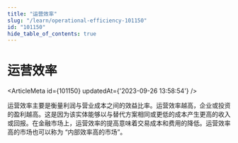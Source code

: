 ```yaml
---
title: "运营效率"
slug: "/learn/operational-efficiency-101150"
id: "101150"
hide_table_of_contents: true
---
```



# 运营效率

<ArticleMeta id={101150} updatedAt={'2023-09-26 13:58:54'} />
<div className='border-solid border-b border-t-0 my-4 border-[var(--ifm-color-gray-300)]' />

运营效率主要是衡量利润与营业成本之间的效益比率。运营效率越高，企业或投资的盈利越高。这是因为该实体能够以与替代方案相同或更低的成本产生更高的收入或回报。在金融市场上，运营效率的提高意味着交易成本和费用的降低。运营效率高的市场也可以称为 “内部效率高的市场”。
